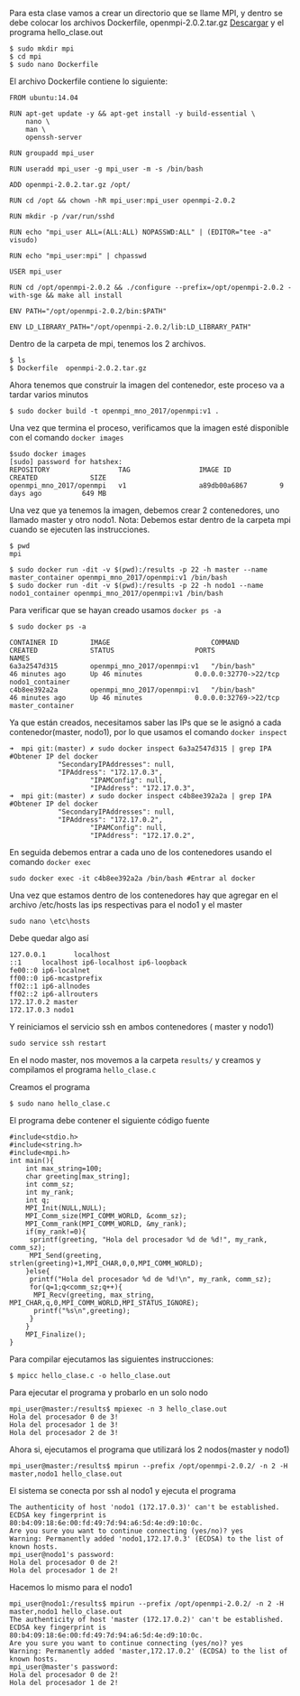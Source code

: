 Para esta clase vamos a crear un directorio que se llame MPI, y dentro se debe colocar los archivos Dockerfile, openmpi-2.0.2.tar.gz [Descargar](https://www.open-mpi.org/software/ompi/v2.0/openmpi-2.0.2.tar.gz) y el programa hello_clase.out


```shell
$ sudo mkdir mpi
$ cd mpi
$ sudo nano Dockerfile
```
El archivo Dockerfile contiene lo siguiente:
```shell
FROM ubuntu:14.04

RUN apt-get update -y && apt-get install -y build-essential \
	nano \
	man \
	openssh-server

RUN groupadd mpi_user

RUN useradd mpi_user -g mpi_user -m -s /bin/bash

ADD openmpi-2.0.2.tar.gz /opt/

RUN cd /opt && chown -hR mpi_user:mpi_user openmpi-2.0.2

RUN mkdir -p /var/run/sshd

RUN echo "mpi_user ALL=(ALL:ALL) NOPASSWD:ALL" | (EDITOR="tee -a" visudo)

RUN echo "mpi_user:mpi" | chpasswd

USER mpi_user

RUN cd /opt/openmpi-2.0.2 && ./configure --prefix=/opt/openmpi-2.0.2 -with-sge && make all install

ENV PATH="/opt/openmpi-2.0.2/bin:$PATH"

ENV LD_LIBRARY_PATH="/opt/openmpi-2.0.2/lib:LD_LIBRARY_PATH"
```
Dentro de la carpeta de mpi, tenemos los 2 archivos.
```shell
$ ls
$ Dockerfile  openmpi-2.0.2.tar.gz
```




Ahora tenemos que construir la imagen del contenedor, este proceso va a tardar varios minutos
```shell
$ sudo docker build -t openmpi_mno_2017/openmpi:v1 .
```

Una vez que termina el proceso, verificamos que la imagen esté disponible con el comando `docker images`
```shell
$sudo docker images
[sudo] password for hatshex: 
REPOSITORY                 TAG                 IMAGE ID            CREATED             SIZE
openmpi_mno_2017/openmpi   v1                  a89db00a6867        9 days ago          649 MB
```

Una vez que ya tenemos la imagen, debemos crear 2 contenedores, uno llamado master y otro nodo1. 
Nota: Debemos estar dentro de la carpeta mpi cuando se ejecuten las instrucciones.
``` shell
$ pwd
mpi

$ sudo docker run -dit -v $(pwd):/results -p 22 -h master --name master_container openmpi_mno_2017/openmpi:v1 /bin/bash
$ sudo docker run -dit -v $(pwd):/results -p 22 -h nodo1 --name nodo1_container openmpi_mno_2017/openmpi:v1 /bin/bash
```
Para verificar que se hayan creado usamos `docker ps -a`
```shell
$ sudo docker ps -a

CONTAINER ID        IMAGE                         COMMAND                  CREATED             STATUS                    PORTS                   NAMES
6a3a2547d315        openmpi_mno_2017/openmpi:v1   "/bin/bash"              46 minutes ago      Up 46 minutes             0.0.0.0:32770->22/tcp   nodo1_container
c4b8ee392a2a        openmpi_mno_2017/openmpi:v1   "/bin/bash"              46 minutes ago      Up 46 minutes             0.0.0.0:32769->22/tcp   master_container
```

Ya que están creados, necesitamos saber las IPs que se le asignó a cada contenedor(master, nodo1), por lo que usamos el comando `docker inspect`
``` shell
➜  mpi git:(master) ✗ sudo docker inspect 6a3a2547d315 | grep IPA #Obtener IP del docker
            "SecondaryIPAddresses": null,
            "IPAddress": "172.17.0.3",
                    "IPAMConfig": null,
                    "IPAddress": "172.17.0.3",
➜  mpi git:(master) ✗ sudo docker inspect c4b8ee392a2a | grep IPA #Obtener IP del docker
            "SecondaryIPAddresses": null,
            "IPAddress": "172.17.0.2",
                    "IPAMConfig": null,
                    "IPAddress": "172.17.0.2",

```
En seguida debemos entrar a cada uno de los contenedores usando el comando `docker exec`
```shell
sudo docker exec -it c4b8ee392a2a /bin/bash #Entrar al docker
```

Una vez que estamos dentro de los contenedores hay que agregar en el archivo /etc/hosts las ips respectivas para el nodo1 y el master
```shell
sudo nano \etc\hosts
```
Debe quedar algo así
```shell
127.0.0.1       localhost
::1     localhost ip6-localhost ip6-loopback
fe00::0 ip6-localnet
ff00::0 ip6-mcastprefix
ff02::1 ip6-allnodes
ff02::2 ip6-allrouters
172.17.0.2 master
172.17.0.3 nodo1

```

Y reiniciamos el servicio ssh en ambos contenedores ( master y nodo1)

```shell
sudo service ssh restart
```
En el nodo master, nos movemos a la carpeta `results/` y creamos y compilamos el programa `hello_clase.c`

Creamos el programa
```
$ sudo nano hello_clase.c
```
El programa debe contener el siguiente código fuente
```
#include<stdio.h>
#include<string.h>
#include<mpi.h>
int main(){
    int max_string=100;
    char greeting[max_string];
    int comm_sz;
    int my_rank;
    int q;
    MPI_Init(NULL,NULL);
    MPI_Comm_size(MPI_COMM_WORLD, &comm_sz);
    MPI_Comm_rank(MPI_COMM_WORLD, &my_rank);
    if(my_rank!=0){
     sprintf(greeting, "Hola del procesador %d de %d!", my_rank, comm_sz);
     MPI_Send(greeting, strlen(greeting)+1,MPI_CHAR,0,0,MPI_COMM_WORLD);    
    }else{
     printf("Hola del procesador %d de %d!\n", my_rank, comm_sz);
     for(q=1;q<comm_sz;q++){
      MPI_Recv(greeting, max_string, MPI_CHAR,q,0,MPI_COMM_WORLD,MPI_STATUS_IGNORE);
      printf("%s\n",greeting);
     }
    }
    MPI_Finalize();
}

```
Para compilar ejecutamos las siguientes instrucciones:
```
$ mpicc hello_clase.c -o hello_clase.out
```
Para ejecutar el programa y probarlo en un solo nodo
```
mpi_user@master:/results$ mpiexec -n 3 hello_clase.out
Hola del procesador 0 de 3!
Hola del procesador 1 de 3!
Hola del procesador 2 de 3!
```

Ahora si, ejecutamos el programa que utilizará los 2 nodos(master y nodo1)
```shell
mpi_user@master:/results$ mpirun --prefix /opt/openmpi-2.0.2/ -n 2 -H master,nodo1 hello_clase.out 
```

El sistema se conecta por ssh al nodo1 y ejecuta el programa
```shell
The authenticity of host 'nodo1 (172.17.0.3)' can't be established.
ECDSA key fingerprint is 80:b4:09:18:6e:00:fd:49:7d:94:a6:5d:4e:d9:10:0c.
Are you sure you want to continue connecting (yes/no)? yes
Warning: Permanently added 'nodo1,172.17.0.3' (ECDSA) to the list of known hosts.
mpi_user@nodo1's password: 
Hola del procesador 0 de 2!
Hola del procesador 1 de 2!
```
Hacemos lo mismo para el nodo1
```shell
mpi_user@nodo1:/results$ mpirun --prefix /opt/openmpi-2.0.2/ -n 2 -H master,nodo1 hello_clase.out 
The authenticity of host 'master (172.17.0.2)' can't be established.
ECDSA key fingerprint is 80:b4:09:18:6e:00:fd:49:7d:94:a6:5d:4e:d9:10:0c.
Are you sure you want to continue connecting (yes/no)? yes
Warning: Permanently added 'master,172.17.0.2' (ECDSA) to the list of known hosts.
mpi_user@master's password: 
Hola del procesador 0 de 2!
Hola del procesador 1 de 2!
```
